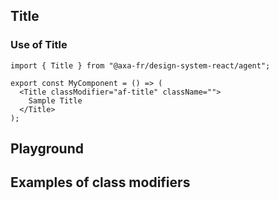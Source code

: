 
<Meta of={TitleStories} />

## Title

### Use of Title

```tsx title="test.js"
import { Title } from "@axa-fr/design-system-react/agent";

export const MyComponent = () => (
  <Title classModifier="af-title" className="">
    Sample Title
  </Title>
);
```

## Playground

<Canvas of={TitleStories.Template}></Canvas>

<ArgsTable story="Title" />

## Examples of class modifiers

<Canvas of={TitleStories.MultiExamples} layout="fullscreen" />
